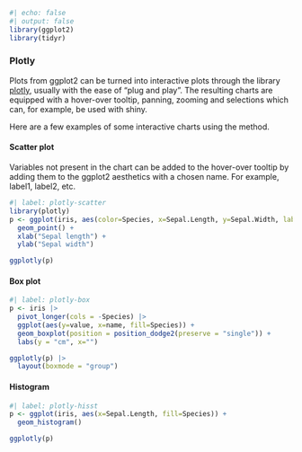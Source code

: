 
```r
#| echo: false
#| output: false
library(ggplot2)
library(tidyr)
```


### Plotly
Plots from ggplot2 can be turned into interactive plots through the library [plotly](https://github.com/plotly/plotly.R), usually with the ease of "plug and play". The resulting charts are equipped with a hover-over tooltip, panning, zooming and selections which can, for example, be used with shiny.

Here are a few examples of some interactive charts using the method.

::: panel-tabset
#### Scatter plot
Variables not present in the chart can be added to the hover-over tooltip by adding them to the ggplot2 aesthetics with a chosen name. For example, label1, label2, etc.

```r
#| label: plotly-scatter
library(plotly)
p <- ggplot(iris, aes(color=Species, x=Sepal.Length, y=Sepal.Width, label1=Petal.Width, label2=Petal.Length)) + 
  geom_point() +
  xlab("Sepal length") +
  ylab("Sepal width")

ggplotly(p)

```

#### Box plot

```r
#| label: plotly-box
p <- iris |>
  pivot_longer(cols = -Species) |>
  ggplot(aes(y=value, x=name, fill=Species)) +
  geom_boxplot(position = position_dodge2(preserve = "single")) + 
  labs(y = "cm", x="") 

ggplotly(p) |> 
  layout(boxmode = "group")
```

#### Histogram

```r
#| label: plotly-hisst
p <- ggplot(iris, aes(x=Sepal.Length, fill=Species)) +
  geom_histogram()

ggplotly(p)
```
:::